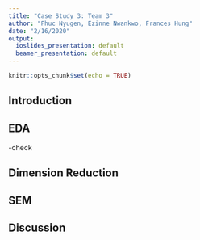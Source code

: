 ```yaml
---
title: "Case Study 3: Team 3"
author: "Phuc Nyugen, Ezinne Nwankwo, Frances Hung"
date: "2/16/2020"
output:
  ioslides_presentation: default
  beamer_presentation: default
---
```


```r
knitr::opts_chunk$set(echo = TRUE)
```

## Introduction

## EDA

-check 

## Dimension Reduction

## SEM

## Discussion
